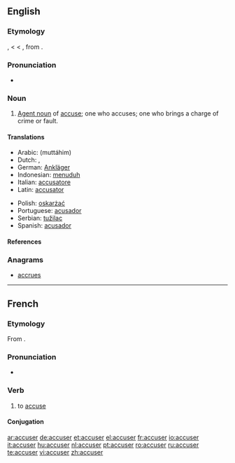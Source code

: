 ==English==
{{wikipedia|dab=accuser}}

===Etymology===
{{etyl|enm}} {{term|acuser|lang=enm}}, {{term|accusour|lang=enm}} < {{etyl|fro}} {{term|acuseor|lang=fro}} < {{etyl|la}} {{term|accusator|lang=la}}, from {{term|accusare|lang=la}}.

===Pronunciation===
* {{rhymes|uːzə(r)}}

===Noun===
{{en-noun}}

# [[agent noun|Agent noun]] of [[accuse]]; one who accuses; one who brings a charge of crime or fault.

====Translations====
{{trans-top|one who accuses}}
* Arabic: {{Arab|[[متهم|مُتّهِمم]]}} (muttáhim) {{m}}
* Dutch: {{t|nl|aanklager|m}}, {{t|nl|beschuldiger|m}}
* German: [[Ankläger]] {{m}}
* Indonesian: [[tuduh|menuduh]]
* Italian: [[accusatore]] {{m}}
* Latin: [[accusator]] {{m}}
{{trans-mid}}
* Polish: [[oskarżać]]
* Portuguese: [[acusador]] {{m}}
* Serbian: [[tužilac]]
* Spanish: [[acusador]] {{m}}
{{trans-bottom}}

====References====
{{R:1913}}

===Anagrams===
* [[accrues]]

----

==French==

===Etymology===
From {{etyl|la|fr}} {{term|accusare|lang=fr}}.

===Pronunciation===
* {{audio|Fr-accuser.ogg|audio}}

===Verb===
{{infl|fr|verb}}

# {{transitive}} to [[accuse]]

====Conjugation====
{{fr-conj-er|accus|avoir}}

[[ar:accuser]]
[[de:accuser]]
[[et:accuser]]
[[el:accuser]]
[[fr:accuser]]
[[io:accuser]]
[[it:accuser]]
[[hu:accuser]]
[[nl:accuser]]
[[pt:accuser]]
[[ro:accuser]]
[[ru:accuser]]
[[te:accuser]]
[[vi:accuser]]
[[zh:accuser]]